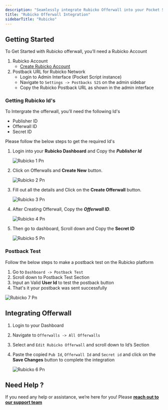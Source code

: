 ```yaml
---
description: "Seamlessly integrate Rubicko Offerwall into your Pocket Script application"
title: "Rubicko Offerwall Integration"
sidebarTitle: "Rubicko"
---
```


## Getting Started

To Get Started with Rubicko offerwall, you’ll need a Rubicko Account

1. Rubicko Account
   - [Create Rubicko Account](https://rubicko.com/dashboard/signup.php)
2. Postback URL for Rubicko Network
   - Login to Admin Interface (Pocket Script instance)
   - Navigate to `Settings -> Postbacks S2S` on the admin sidebar
   - Copy the Rubicko Postback URL as shown in the admin interface

### Getting Rubicko Id's

To Intergrate the offerwall, you’ll need the following Id's

- Publisher ID
- Offerwall ID
- Secret ID

Please follow the below steps to get the required Id's

1. Login into your **Rubicko Dashboard**  and Copy the **_Publisher Id_**

   ![Rubicko 1 Pn](/images/Networks/rubicko_1.png)
2. Click on Offerwalls and **Create New** button.

   ![Rubicko 2 Pn](/images/Networks/rubicko_2.png)
3. Fill out all the details and Click on the **Create Offerwall** button.

   ![Rubicko 3 Pn](/images/Networks/rubicko_3.png)
4. After Creating Offerwall, Copy the **_Offerwall ID_**.

   ![Rubicko 4 Pn](/images/rubicko_4.png)
5. Then go to dashboard, Scroll down and Copy the **Secret ID**

   ![Rubicko 5 Pn](/images/rubicko_5.png)

### Postback Test

Follow the below steps to make a postback test on the Rubicko platform

1. Go to `Dashboard -> Postback Test`
2. Scroll down to Postback Test Section
3. Input an Valid **User Id** to test the postback button
4. That's it your postback was sent successfully

![Rubicko 7 Pn](/images/rubicko_7.png)

## Integrating Offerwall

1. Login to your Dashboard
2. Navigate to `Offerwalls -> All Offerwalls`
3. Select and `Edit Rubicko Offerwall` and scroll down to Id’s Section
4. Paste the copied `Pub Id`, `Offerwall Id` and `Secret id` and click on the **Save Changes** button to complete the integration

   ![Rubicko 6 Pn](/images/Networks/rubicko_6.png)

## Need Help ?

If you need any help or assistance, we’re here for you\! Please [**reach out to our support team**](https://droidoxy.com/support/)